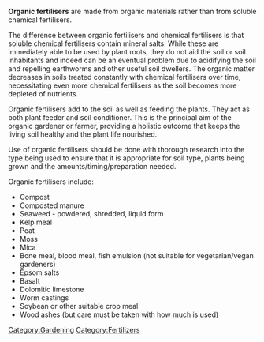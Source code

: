 '''Organic fertilisers''' are made from organic materials rather than from soluble chemical fertilisers.

The difference between organic fertilisers and chemical fertilisers is that soluble chemical fertilisers contain mineral salts. While these are immediately able to be used by plant roots, they do not aid the soil or soil inhabitants and indeed can be an eventual problem due to acidifying the soil and repelling earthworms and other useful soil dwellers. The organic matter decreases in soils treated constantly with chemical fertilisers over time, necessitating even more chemical fertilisers as the soil becomes more depleted of nutrients.

Organic fertilisers add to the soil as well as feeding the plants. They act as both plant feeder and soil conditioner. This is the principal aim of the organic gardener or farmer, providing a holistic outcome that keeps the living soil healthy and the plant life nourished.

Use of organic fertilisers should be done with thorough research into the type being used to ensure that it is appropriate for soil type, plants being grown and the amounts/timing/preparation needed.

Organic fertilisers include:

*Compost
*Composted manure
*Seaweed - powdered, shredded, liquid form
*Kelp meal
*Peat
*Moss
*Mica
*Bone meal, blood meal, fish emulsion (not suitable for vegetarian/vegan gardeners)
*Epsom salts
*Basalt
*Dolomitic limestone
*Worm castings
*Soybean or other suitable crop meal
*Wood ashes (but care must be taken with how much is used)

{{stub}}

[[Category:Gardening]]
[[Category:Fertilizers]]